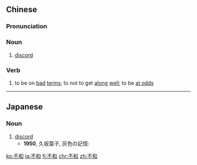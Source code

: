 ==Chinese==
{{zh-forms}}

===Pronunciation===
{{zh-pron
|m=不hé
|c=bat1 wo4
|cat=n
}}

===Noun===
{{zh-noun}}

# [[discord]]

===Verb===
{{zh-verb}}

# to be on [[bad]] [[terms]]; to not to get [[along]] [[well]]; to be [[at odds]]

----

==Japanese==
{{ja-kanjitab|ふ|わ|yomi=on}}

===Noun===
{{ja-noun|ふわ}}

# [[discord]]
#* '''1950''', 久坂葉子, 灰色の記憶:
#*: {{ja-usex|家庭内の'''不和'''を私はかの女の教師に告げて、自分の位置をどうすればよいのか相談した。|かていない の '''ふわ''' を わたし は かのじょ の きょうし に つげて、 じぶん の いち を どう すれば よい の か そうだん した。|I told her teacher about the domestic discord and discussed what I should do given my position.}}

[[ko:不和]]
[[ja:不和]]
[[fi:不和]]
[[chr:不和]]
[[zh:不和]]